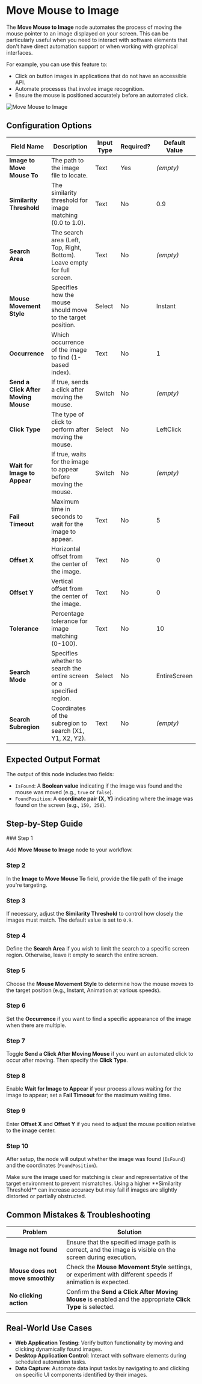 
# Move Mouse to Image

The **Move Mouse to Image** node automates the process of moving the mouse pointer to an image displayed on your screen. This can be particularly useful when you need to interact with software elements that don't have direct automation support or when working with graphical interfaces.

For example, you can use this feature to:

- Click on button images in applications that do not have an accessible API.
- Automate processes that involve image recognition.
- Ensure the mouse is positioned accurately before an automated click.

![Move Mouse to Image](./move-mouse-to-image.png)

## Configuration Options

| Field Name                          | Description                                                              | Input Type | Required? | Default Value |
| ----------------------------------- | ------------------------------------------------------------------------ | ---------- | --------- | ------------- |
| **Image to Move Mouse To**          | The path to the image file to locate.                                    | Text       | Yes       | _(empty)_     |
| **Similarity Threshold**            | The similarity threshold for image matching (0.0 to 1.0).                | Text       | No        | 0.9           |
| **Search Area**                     | The search area (Left, Top, Right, Bottom). Leave empty for full screen. | Text       | No        | _(empty)_     |
| **Mouse Movement Style**            | Specifies how the mouse should move to the target position.              | Select     | No        | Instant       |
| **Occurrence**                      | Which occurrence of the image to find (1-based index).                   | Text       | No        | 1             |
| **Send a Click After Moving Mouse** | If true, sends a click after moving the mouse.                           | Switch     | No        | _(empty)_     |
| **Click Type**                      | The type of click to perform after moving the mouse.                     | Select     | No        | LeftClick     |
| **Wait for Image to Appear**        | If true, waits for the image to appear before moving the mouse.          | Switch     | No        | _(empty)_     |
| **Fail Timeout**                    | Maximum time in seconds to wait for the image to appear.                 | Text       | No        | 5             |
| **Offset X**                        | Horizontal offset from the center of the image.                          | Text       | No        | 0             |
| **Offset Y**                        | Vertical offset from the center of the image.                            | Text       | No        | 0             |
| **Tolerance**                       | Percentage tolerance for image matching (0-100).                         | Text       | No        | 10            |
| **Search Mode**                     | Specifies whether to search the entire screen or a specified region.     | Select     | No        | EntireScreen  |
| **Search Subregion**                | Coordinates of the subregion to search (X1, Y1, X2, Y2).                 | Text       | No        | _(empty)_     |

## Expected Output Format

The output of this node includes two fields:

- `IsFound`: A **Boolean value** indicating if the image was found and the mouse was moved (e.g., `true` or `false`).
- `FoundPosition`: A **coordinate pair (X, Y)** indicating where the image was found on the screen (e.g., `150, 250`).

## Step-by-Step Guide

<Steps>
### Step 1

Add **Move Mouse to Image** node to your workflow.

### Step 2

In the **Image to Move Mouse To** field, provide the file path of the image you're targeting.

### Step 3

If necessary, adjust the **Similarity Threshold** to control how closely the images must match. The default value is set to `0.9`.

### Step 4

Define the **Search Area** if you wish to limit the search to a specific screen region. Otherwise, leave it empty to search the entire screen.

### Step 5

Choose the **Mouse Movement Style** to determine how the mouse moves to the target position (e.g., Instant, Animation at various speeds).

### Step 6

Set the **Occurrence** if you want to find a specific appearance of the image when there are multiple.

### Step 7

Toggle **Send a Click After Moving Mouse** if you want an automated click to occur after moving. Then specify the **Click Type**.

### Step 8

Enable **Wait for Image to Appear** if your process allows waiting for the image to appear; set a **Fail Timeout** for the maximum waiting time.

### Step 9

Enter **Offset X** and **Offset Y** if you need to adjust the mouse position relative to the image center.

### Step 10

After setup, the node will output whether the image was found (`IsFound`) and the coordinates (`FoundPosition`).

</Steps>

<Callout type="warning" title="Note">
  Make sure the image used for matching is clear and representative of the
  target environment to prevent mismatches.
</Callout>

<Callout type="info" title="Tip">
  Using a higher **Similarity Threshold** can increase accuracy but may fail if
  images are slightly distorted or partially obstructed.
</Callout>

## Common Mistakes & Troubleshooting

| Problem                          | Solution                                                                                                   |
| -------------------------------- | ---------------------------------------------------------------------------------------------------------- |
| **Image not found**              | Ensure that the specified image path is correct, and the image is visible on the screen during execution.  |
| **Mouse does not move smoothly** | Check the **Mouse Movement Style** settings, or experiment with different speeds if animation is expected. |
| **No clicking action**           | Confirm the **Send a Click After Moving Mouse** is enabled and the appropriate **Click Type** is selected. |

## Real-World Use Cases

- **Web Application Testing**: Verify button functionality by moving and clicking dynamically found images.
- **Desktop Application Control**: Interact with software elements during scheduled automation tasks.
- **Data Capture**: Automate data input tasks by navigating to and clicking on specific UI components identified by their images.
